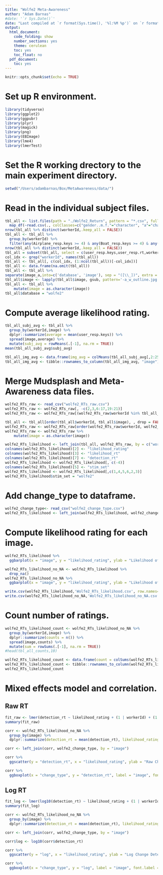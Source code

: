 ```yaml
---
title: "Wolfe2 Meta-Awareness"
author: "Adam Barnas"
#date: '`r Sys.Date()`'
date: "Last compiled at `r format(Sys.time(), '%l:%M %p')` on `r format(Sys.time(), '%B %d, %Y')`"
output:
  html_document:
    code_folding: show
    number_sections: yes
    theme: cerulean
    toc: yes
    toc_float: no
  pdf_document:
    toc: yes
---
```


```r
knitr::opts_chunk$set(echo = TRUE)
```

# Set up R environment.

```r
library(tidyverse)
library(ggplot2)
library(ggpubr)
library(plyr)
library(magick)
library(png)
library(EBImage)
library(lme4)
library(lmerTest)
```

# Set the R working drectory to the main experiment directory.

```r
setwd("/Users/adambarnas/Box/MetaAwareness/data/")  
```

# Read in the individual subject files.

```r
tbl_all <- list.files(path = "./Wolfe2_Return", pattern = "*.csv", full.names = T, ignore.case = F) %>%
  map_df(~read.csv(., colClasses=c("gender..m.f."="character", "a"="character", "tp_a"="character")))
nrow(tbl_all %>% distinct(workerId,.keep_all = FALSE))
tbl_all <- tbl_all %>% 
  group_by(workerId) %>% 
  filter(any(Airplane_resp.keys >= 4) & any(Boat_resp.keys >= 4) & any(Cow_resp.keys >= 4) & (any(Garden_resp.keys <= 3) | is.na(any(Garden_resp.keys))))
nrow(tbl_all %>% distinct(workerId,.keep_all = FALSE))
tbl_all = subset(tbl_all, select = c(user_resp.keys,user_resp.rt,workerId,image_a))
col_idx <- grep("workerId", names(tbl_all))
tbl_all <- tbl_all[, c(col_idx, (1:ncol(tbl_all))[-col_idx])]
tbl_all <- data.frame(na.omit(tbl_all))
tbl_all <- tbl_all %>%
separate(image_a,into=c('database', 'image'), sep = "([\\_])", extra = "merge")
tbl_all$image <- lapply(tbl_all$image, gsub, pattern='-a_w_outline.jpg', replacement='')
tbl_all <- tbl_all %>%  
    mutate(image = as.character(image))
tbl_all$database = "wolfe2"
```

# Compute average likelihood rating.

``` r
tbl_all_subj_avg <- tbl_all %>%
  group_by(workerId,image) %>%
  dplyr::summarize(average = mean(user_resp.keys)) %>%
  spread(image,average) %>% 
  mutate(subj_avg = rowMeans(.[-1], na.rm = TRUE))
mean(tbl_all_subj_avg$subj_avg)

tbl_all_img_avg <- data.frame(img_avg = colMeans(tbl_all_subj_avg[,2:255], na.rm = TRUE))
tbl_all_img_avg <- tibble::rownames_to_column(tbl_all_img_avg, "image")
```

# Merge Mudsplash and Meta-Awareness data files.

```r
wolfe2_RTs_raw <- read_csv("wolfe2_RTs_raw.csv")
wolfe2_RTs_raw <- wolfe2_RTs_raw[, -c(2,3,6:17,19:21)]
wolfe2_RTs_raw <- wolfe2_RTs_raw[(wolfe2_RTs_raw$workerId %in% tbl_all_subj_avg$workerId),]

tbl_all <- tbl_all[order(tbl_all$workerId, tbl_all$image), , drop = FALSE]
wolfe2_RTs_raw <- wolfe2_RTs_raw[order(wolfe2_RTs_raw$workerId, wolfe2_RTs_raw$image), , drop = FALSE]
wolfe2_RTs_raw <- wolfe2_RTs_raw %>%  
    mutate(image = as.character(image))

wolfe2_RTs_likelihood <- left_join(tbl_all, wolfe2_RTs_raw, by = c("workerId", "image"))
colnames(wolfe2_RTs_likelihood)[2] <- "likelihood_rating"
colnames(wolfe2_RTs_likelihood)[3] <- "likelihood_rt"
colnames(wolfe2_RTs_likelihood)[7] <- "detection_rt"
wolfe2_RTs_likelihood <- wolfe2_RTs_likelihood[, c(-4)]
colnames(wolfe2_RTs_likelihood)[5] <- "stim_set"
wolfe2_RTs_likelihood <- wolfe2_RTs_likelihood[,c(1,4,5,6,2,3)]
wolfe2_RTs_likelihood$stim_set = "wolfe2"
```

# Add change_type to dataframe.

```r
wolfe2_change_type<- read_csv("wolfe2_change_type.csv")
wolfe2_RTs_likelihood <- left_join(wolfe2_RTs_likelihood, wolfe2_change_type, by = "image")
```

# Compute likelihood rating for each image.

```r
wolfe2_RTs_likelihood %>%
  ggbarplot(x = "image", y = "likelihood_rating", ylab = "Likelihood of Detecting Change", title = "All images (30 per subject)", fill = "#f7a800", add = "mean_se", font.xtickslab = 2, sort.val = c("asc")) + rotate_x_text() + theme(legend.position = "none")

wolfe2_RTs_likelihood_no_NA <- wolfe2_RTs_likelihood %>%
  drop_na()
wolfe2_RTs_likelihood_no_NA %>% 
  ggbarplot(x = "image", y = "likelihood_rating", ylab = "Likelihood of Detecting Change", title = "'Correct' images", fill = "#f7a800", add = "mean_se", font.xtickslab = 2, sort.val = c("asc")) + rotate_x_text() + theme(legend.position = "none")

write.csv(wolfe2_RTs_likelihood,'Wolfe2_RTs_likelihood.csv', row.names=FALSE)
write.csv(wolfe2_RTs_likelihood_no_NA,'Wolfe2_RTs_likelihood_no_NA.csv', row.names=FALSE)
```

# Count number of ratings.

```r
wolfe2_RTs_likelihood_count <- wolfe2_RTs_likelihood_no_NA %>% 
  group_by(workerId,image) %>% 
  dplyr::summarize(counts = n()) %>%
  spread(image,counts) %>%
  mutate(sum = rowSums(.[-1], na.rm = TRUE))
#head(tbl_all_counts,10)

wolfe2_RTs_likelihood_count <- data.frame(count = colSums(wolfe2_RTs_likelihood_count[,2:253], na.rm = TRUE))
wolfe2_RTs_likelihood_count <- tibble::rownames_to_column(wolfe2_RTs_likelihood_count, "image")
wolfe2_RTs_likelihood_count
```

# Mixed effects model and correlation.

## Raw RT

```r
fit_raw <- lmer(detection_rt ~ likelihood_rating + (1 | workerId) + (1 | image), data=wolfe2_RTs_likelihood_no_NA)
summary(fit_raw)

corr <- wolfe2_RTs_likelihood_no_NA %>% 
  group_by(image) %>% 
  dplyr::summarize(detection_rt = mean(detection_rt), likelihood_rating = mean(likelihood_rating))

corr <- left_join(corr, wolfe2_change_type, by = "image")

corr %>%
  ggscatter(y = "detection_rt", x = "likelihood_rating", ylab = "Raw Change Detection RT (sec)", xlab = "Likelihood of Detecting Change", add = "reg.line", cor.coef = TRUE, cor.coeff.args = list(method = "pearson", label.x = 1, label.y = 25), conf.int = TRUE, xlim = c(1, 5), ylim = c(5, 25), label = "image", font.label = c(5, "plain", "black"))

corr %>% 
  ggboxplot(x = "change_type", y = "detection_rt", label = "image", font.label = c(5, "plain", "black"))
```

## Log RT

```r
fit_log <- lmer(log10(detection_rt) ~ likelihood_rating + (1 | workerId) + (1 | image), data=wolfe2_RTs_likelihood_no_NA)
summary(fit_log)

corr <- wolfe2_RTs_likelihood_no_NA %>% 
  group_by(image) %>% 
  dplyr::summarize(detection_rt = mean(detection_rt), likelihood_rating = mean(likelihood_rating))

corr <- left_join(corr, wolfe2_change_type, by = "image")

corr$log <- log10(corr$detection_rt)

corr %>%
  ggscatter(y = "log", x = "likelihood_rating", ylab = "Log Change Detection RT (sec)", xlab = "Likelihood of Detecting Change", add = "reg.line", cor.coef = TRUE, cor.coeff.args = list(method = "pearson", label.x = 1, label.y = 1.45), conf.int = TRUE, xlim = c(1, 5), ylim = c(0.75, 1.5), label = "image", font.label = c(5, "plain", "black"))

corr %>% 
  ggboxplot(x = "change_type", y = "log", label = "image", font.label = c(5, "plain", "black"))
```